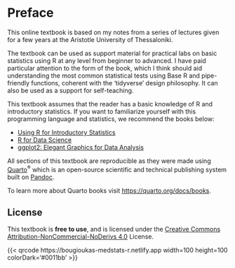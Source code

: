 # Preface {.unnumbered}

This online textbook is based on my notes from a series of lectures given for a few years at the Aristotle University of Thessaloniki.

The textbook can be used as support material for practical labs on basic statistics using R at any level from beginner to advanced. I have paid particular attention to the form of the book, which I think should aid understanding the most common statistical tests using Base R and pipe-friendly functions, coherent with the 'tidyverse' design philosophy. It can also be used as a support for self-teaching.

::: callout-tip
This textbook assumes that the reader has a basic knowledge of R and introductory statistics. If you want to familiarize yourself with this programming language and statistics, we recommend the books below:

-   [Using R for Introductory Statistics](https://www.routledge.com/Using-R-for-Introductory-Statistics/Verzani/p/book/9781466590731)
-   [R for Data Science](https://r4ds.had.co.nz/)
-   [ggplot2: Elegant Graphics for Data Analysis](https://ggplot2-book.org/)
:::

All sections of this textbook are reproducible as they were made using [Quarto](https://quarto.org/)^®^ which is an open-source scientific and technical publishing system built on [Pandoc](https://pandoc.org/).

To learn more about Quarto books visit <https://quarto.org/docs/books>.

## License

This textbook is **free to use**, and is licensed under the [Creative Commons Attribution-NonCommercial-NoDerivs 4.0](https://creativecommons.org/licenses/by-nc-nd/4.0/) License.

{{< qrcode https://bougioukas-medstats-r.netlify.app width=100 height=100 colorDark='#0011bb' >}}
